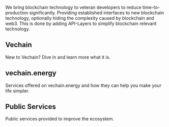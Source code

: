 

We bring blockchain technology to veteran developers to reduce time-to-production significantly. Providing established interfaces to new blockchain technology, optionally hiding the complexity caused by blockchain and web3.
This is done by adding API-Layers to simplify blockchain relevant technology.

## Vechain

New to Vechain? Dive in and learn more what it is.

<Cards>
  <Card
    title="What is Vechain?"
    href="/Vechain/What-is-Vechain"
  />
  <Card
    title="Datasheet"
    href="/Vechain/Datasheet"
  />
</Cards>


## vechain.energy

Services offered on vechain.energy and how they can help you make your life simpler.

<Cards>
  <Card
    title="Fee Delegation Service"
    href="/vechain.energy/FeeDelegation"
  />
  <Card
    title="Scheduler for Transactions"
    href="/vechain.energy/Scheduler"
  />
  <Card
    title="REST-API as Transaction-Relay"
    href="/vechain.energy/API-Keys"
  />
  <Card
    title="Webhooks for Blockchain-Activity"
    href="/vechain.energy/Webhooks"
  />
  <Card
    title="Swap Providers for In-dApp-Token-Swaps"
    href="/vechain.energy/SwapProviders"
  />
</Cards>


## Public Services

Public services provided to improve the ecosystem.

<Cards>
  <Card
    title="Sign in with Vechain"
    href="/vechain.energy/AuthService"
  />
  <Card
    title="Virtual Proxy Node"
    href="/vechain.energy/Virtual-Proxy-Node"
  />
  <Card
    title="Public API to read Contract-States"
    href="/vechain.energy/Public-APIs/States"
  />
  <Card
    title="Public API to browse Event-Logs"
    href="/vechain.energy/Public-APIs/Events-&-Logs"
  />
  <Card
    title="Public API to lookup Function & Event Signatures"
    href="/vechain.energy/Public-APIs/Signatures"
  />
</Cards>